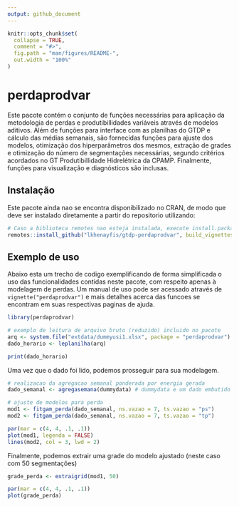 ```yaml
---
output: github_document
---
```


<!-- README.md is generated from README.Rmd. Please edit that file -->

```r
knitr::opts_chunk$set(
  collapse = TRUE,
  comment = "#>",
  fig.path = "man/figures/README-",
  out.width = "100%"
)
```

# perdaprodvar

<!-- badges: start -->
<!-- badges: end -->

Este pacote contém o conjunto de funções necessárias para aplicação da metodologia de perdas e 
produtibillidades variáveis através de modelos aditivos. Além de funções para interface com as 
planilhas do GTDP e cálculo das médias semanais, são fornecidas funções para ajuste dos modelos, 
otimização dos hiperparâmetros dos mesmos, extração de grades e otimização do número de segmentações
necessárias, segundo critérios acordados no GT Produtibillidade Hidrelétrica da CPAMP. Finalmente,
funções para visualização e diagnósticos são inclusas.

## Instalação
Este pacote ainda nao se encontra disponibilizado no CRAN, de modo que deve ser instalado 
diretamente a partir do repositorio utilizando:

```r
# Caso a biblioteca remotes nao esteja instalada, execute install.packages("remotes") primeiro
remotes::install_github("lkhenayfis/gtdp-perdaprodvar", build_vignettes = TRUE)
```

## Exemplo de uso

Abaixo esta um trecho de codigo exemplificando de forma simplificada o uso das funcionalidades 
contidas neste pacote, com respeito apenas à modelagem de perdas. Um manual de uso pode ser acessado
através de `vignette("perdaprodvar")` e mais detalhes acerca das funcoes se encontram em suas 
respectivas paginas de ajuda.

```r
library(perdaprodvar)

# exemplo de leitura de arquivo bruto (reduzido) incluido no pacote
arq <- system.file("extdata/dummyusi1.xlsx", package = "perdaprodvar")
dado_horario <- leplanilha(arq)

print(dado_horario)
```

Uma vez que o dado foi lido, podemos prosseguir para sua modelagem.

```r

# realizacao da agregacao semanal ponderada por energia gerada
dado_semanal <- agregasemana(dummydata) # dummydata e um dado embutido no pacote para exemplos

# ajuste de modelos para perda
mod1 <- fitgam_perda(dado_semanal, ns.vazao = 7, ts.vazao = "ps")
mod2 <- fitgam_perda(dado_semanal, ns.vazao = 7, ts.vazao = "tp")

par(mar = c(4, 4, .1, .1))
plot(mod1, legenda = FALSE)
lines(mod2, col = 3, lwd = 2)
```

Finalmente, podemos extrair uma grade do modelo ajustado (neste caso com 50 segmentações)

```r
grade_perda <- extraigrid(mod1, 50)

par(mar = c(4, 4, .1, .1))
plot(grade_perda)
```